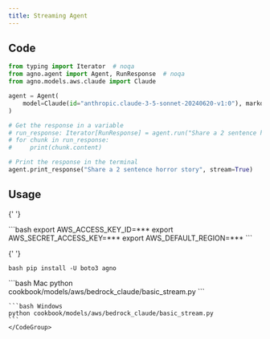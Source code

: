 ```yaml
---
title: Streaming Agent
---
```


## Code

```python cookbook/models/aws/bedrock_claude/basic_stream.py
from typing import Iterator  # noqa
from agno.agent import Agent, RunResponse  # noqa
from agno.models.aws.claude import Claude

agent = Agent(
    model=Claude(id="anthropic.claude-3-5-sonnet-20240620-v1:0"), markdown=True
)

# Get the response in a variable
# run_response: Iterator[RunResponse] = agent.run("Share a 2 sentence horror story", stream=True)
# for chunk in run_response:
#     print(chunk.content)

# Print the response in the terminal
agent.print_response("Share a 2 sentence horror story", stream=True)
```

## Usage

<Steps>
  <Snippet file="create-venv-step.mdx" />

{' '}

<Step title="Set your AWS Credentials">
  ```bash export AWS_ACCESS_KEY_ID=*** export AWS_SECRET_ACCESS_KEY=*** export
  AWS_DEFAULT_REGION=*** ```
</Step>

{' '}

<Step title="Install libraries">```bash pip install -U boto3 agno ```</Step>

  <Step title="Run Agent">
    <CodeGroup>
    ```bash Mac
    python cookbook/models/aws/bedrock_claude/basic_stream.py
    ```

    ```bash Windows
    python cookbook/models/aws/bedrock_claude/basic_stream.py
    ```
    </CodeGroup>

  </Step>
</Steps>
